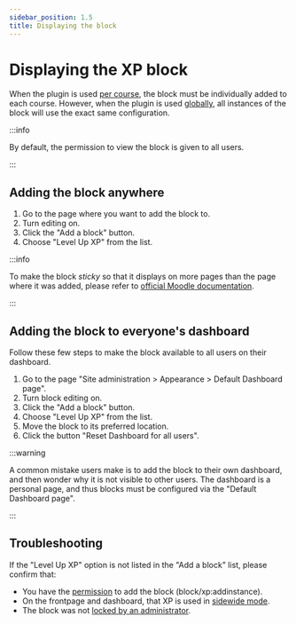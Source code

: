 ```yaml
---
sidebar_position: 1.5
title: Displaying the block
---
```


# Displaying the XP block

When the plugin is used [per course](../per-course-or-site.mdx), the block must be individually added to each course. However, when the plugin is used [globally](../per-course-or-site.mdx), all instances of the block will use the exact same configuration.

:::info

By default, the permission to view the block is given to all users.

:::

## Adding the block anywhere

1. Go to the page where you want to add the block to.
2. Turn editing on.
3. Click the "Add a block" button.
4. Choose "Level Up XP" from the list.

:::info

To make the block _sticky_ so that it displays on more pages than the page where it was added, please refer to [official Moodle documentation](https://docs.moodle.org/en/Block_settings#.27Sticky_blocks.27).

:::

## Adding the block to everyone's dashboard

Follow these few steps to make the block available to all users on their dashboard.

1. Go to the page "Site administration > Appearance > Default Dashboard page".
2. Turn block editing on.
3. Click the "Add a block" button.
4. Choose "Level Up XP" from the list.
5. Move the block to its preferred location.
6. Click the button "Reset Dashboard for all users".

:::warning

A common mistake users make is to add the block to their own dashboard, and then wonder why it is not visible to other users. The dashboard is a personal page, and thus blocks must be configured via the "Default Dashboard page".

:::

## Troubleshooting

If the "Level Up XP" option is not listed in the "Add a block" list, please confirm that:

- You have the [permission](../../getting-started/permissions.mdx) to add the block (block/xp:addinstance).
- On the frontpage and dashboard, that XP is used in [sidewide mode](../../getting-started/per-course-or-site.mdx).
- The block was not [locked by an administrator](https://docs.moodle.org/404/en/Managing_blocks).